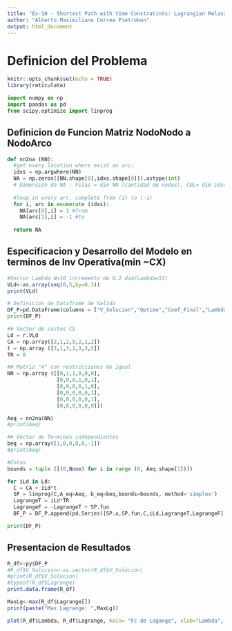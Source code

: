 ---
title: "Ex-10 - Shortest Path with time Constratints: Lagrangian Relaxation"
author: "Alberto Maximiliano Correa Pietrobon"
output: html_document
---
# Definicion del Problema
```{r setup, include=FALSE}
knitr::opts_chunk$set(echo = TRUE)
library(reticulate)
```

```{python ImportPyLibraries, echo=TRUE}
import numpy as np
import pandas as pd
from scipy.optimize import linprog
```

## Definicion de Funcion Matriz NodoNodo a NodoArco
```{python Fc_NN2NA}
def nn2na (NN):
  #get every location where exist an arc:
  idxs = np.argwhere(NN)
  NA = np.zeros([NN.shape[0],idxs.shape[0]]).astype(int)
  # Dimension de NA : Filas = dim NN (cantidad de nodos), COL= dim idxs (cantidad de arcos)
  
  #loop in every arc, complete from (1) to (-1)
  for i, arc in enumerate (idxs):
    NA[arc[0],i] = 1 #from
    NA[arc[1],i] = -1 #to
    
  return NA
```

## Especificacion y Desarrollo del Modelo en terminos de Inv Operativa(min ~CX)
```{R VectorLambda}
#Vector Lambda N=10 incremento de 0.2 dim(Lambda=51)
VLd<-as.array(seq(0,5,by=0.1))
print(VLd)
```
```{python DF}
# Definicion de Dataframe de Salida
DF_P=pd.DataFrame(columns = ["V_Solucion","Optimo","Coef_Final","Lambda", "LambdaT","Lagrange"])
print(DF_P)
```

```{python ModeloPL, warning = FALSE}
## Vector de costos CS
Ld = r.VLd
CA = np.array([2,1,2,5,2,1,2])
t = np.array ([3,1,3,1,3,3,5])
TR = 8

## Matriz "A" con restricciones de Igual
NN = np.array ([[0,1,1,0,0,0],
                [0,0,0,1,0,1],
                [0,0,0,0,1,0],
                [0,0,0,0,0,1],
                [0,0,0,0,0,1],
                [0,0,0,0,0,0]])

Aeq = nn2na(NN)
#print(Aeq)

## Vector de Terminos independientes
beq = np.array([1,0,0,0,0,-1])
#print(beq)

#Cotas
bounds = tuple ([(0,None) for i in range (0, Aeq.shape[1])])

for iLd in Ld: 
  C = CA + iLd*t
  SP = linprog(C,A_eq=Aeq, b_eq=beq,bounds=bounds, method='simplex')
  LagrangeT = iLd*TR
  LagrangeF = -LagrangeT + SP.fun
  DF_P = DF_P.append(pd.Series([SP.x,SP.fun,C,iLd,LagrangeT,LagrangeF], index=DF_P.columns ), ignore_index=True)

print(DF_P)
```
## Presentacion de Resultados
```{r Rdos, warning=FALSE}
R_df<-py$DF_P
#R_df$V_Solucion<-as.vector(R_df$V_Solucion)
#print(R_df$V_Solucion)
#typeof(R_df$Lagrange)
print.data.frame(R_df)

MaxLg<-max(R_df$Lagrange[])
print(paste("Max Lagrange: ",MaxLg))

plot(R_df$Lambda, R_df$Lagrange, main= "Fc de Lagange", xlab="Lambda", ylab="L(Lambda)", type="l", col="red")
```
